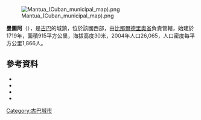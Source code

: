 [[Image:Mantua_(Cuban_municipal_map).png|right]]

{{Coord|22|17|27|N|84|17|15|W|display=title}}

'''曼圖阿'''（{{lang-es|Mantua}}），是[[古巴|古巴]]的城鎮，位於該國西部，由[[比那爾德里奧省|比那爾德里奧省]]負責管轄，始建於1719年，面積915平方公里，海拔高度30米，2004年人口26,065，人口密度每平方公里1,866人。

==參考資料==
*{{Cite web|url=http://www.cnpc.cult.cu/cnpc/monumen/Pag002.htm |title=National Monuments in Cuba |author=National Council for Cultural Heritage |accessdate=2007-10-09 |language=es |deadurl=yes |archiveurl=https://web.archive.org/web/20071211213023/http://www.cnpc.cult.cu/cnpc/monumen/Pag002.htm |archivedate=2007-12-11 }}
*{{Cite web|url=http://www.guije.com/pueblo/municipios/pmantua/index.htm|title=Mantua|author=Guije.com|accessdate=2007-10-07|language=es|archive-date=2007-10-12|archive-url=https://web.archive.org/web/20071012225449/http://guije.com/pueblo/municipios/pmantua/index.htm|dead-url=no}}
*{{Cite web|url=http://www.atenas.inf.cu/todo/Estadisticas/TABLA%20No_3balance.htm |title=2004 Population trends, by Province and Municipality |author=Atenas.cu |year=2004 |accessdate=2007-10-07 |archiveurl=https://web.archive.org/web/20070927111826/http://www.atenas.inf.cu/todo/Estadisticas/TABLA%2BNo_3balance.htm |archivedate=2007-09-27 |language=es |deadurl=yes }}
*{{Cite web|url=http://www.statoids.com/ycu.html|title=Municipios of Cuba|author=Statoids|date=July 2003|accessdate=2007-10-07|archive-date=2007-10-12|archive-url=https://web.archive.org/web/20071012141831/http://statoids.com/ycu.html|dead-url=no}}

{{Cuba-geo-stub}}
[[Category:古巴城市|Category:古巴城市]]